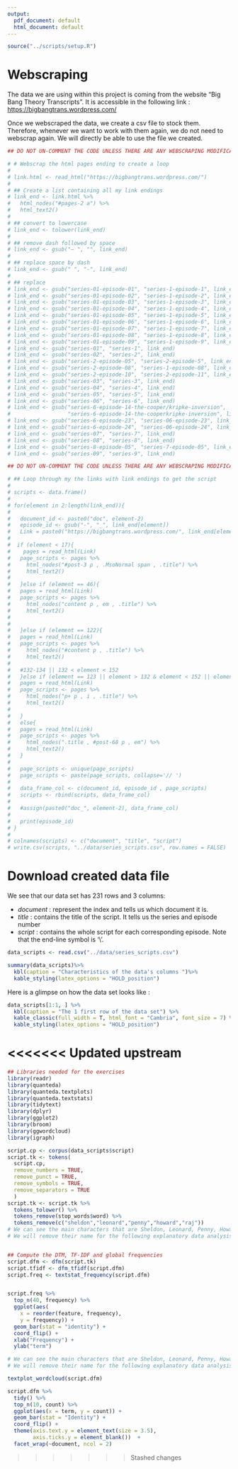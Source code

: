 ```yaml
---
output:
  pdf_document: default
  html_document: default
---
```


```r
source("../scripts/setup.R")
```

# Webscraping 
The data we are using within this project is coming from the website "Big Bang Theory Transcripts". It is accessible in the following link : 
[https://bigbangtrans.wordpress.com/](https://bigbangtrans.wordpress.com/series-1-episode-1-pilot-episode/)

Once we webscraped the data, we create a csv file to stock them. Therefore, whenever we want to work with them again, we do not need to webscrap again. We will directly be able to use the file we created. 

```r
## DO NOT UN-COMMENT THE CODE UNLESS THERE ARE ANY WEBSCRAPING MODIFICATION TO DO

# # Webscrap the html pages ending to create a loop 
# 
# link.html <- read_html("https://bigbangtrans.wordpress.com/")
# 
# ## Create a list containing all my link endings
# link_end <- link.html %>%
#   html_nodes("#pages-2 a") %>% 
#   html_text2()
# 
# ## convert to lowercase 
# link_end <- tolower(link_end)
# 
# ## remove dash followed by space 
# link_end <- gsub("– ", "", link_end)
# 
# ## replace space by dash
# link_end <- gsub(" ", "-", link_end)
# 
# ## replace 
# link_end <- gsub("series-01-episode-01", "series-1-episode-1", link_end)
# link_end <- gsub("series-01-episode-02", "series-1-episode-2", link_end)
# link_end <- gsub("series-01-episode-03", "series-1-episode-3", link_end)
# link_end <- gsub("series-01-episode-04", "series-1-episode-4", link_end)
# link_end <- gsub("series-01-episode-05", "series-1-episode-5", link_end)
# link_end <- gsub("series-01-episode-06", "series-1-episode-6", link_end)
# link_end <- gsub("series-01-episode-07", "series-1-episode-7", link_end)
# link_end <- gsub("series-01-episode-08", "series-1-episode-8", link_end)
# link_end <- gsub("series-01-episode-09", "series-1-episode-9", link_end)
# link_end <- gsub("series-01", "series-1", link_end)
# link_end <- gsub("series-02", "series-2", link_end)
# link_end <- gsub("series-2-episode-05", "series-2-episode-5", link_end)
# link_end <- gsub("series-2-episode-08", "series-1-episode-08", link_end)
# link_end <- gsub("series-2-episode-10", "series-2-episode-11", link_end)
# link_end <- gsub("series-03", "series-3", link_end)
# link_end <- gsub("series-04", "series-4", link_end)
# link_end <- gsub("series-05", "series-5", link_end)
# link_end <- gsub("series-06", "series-6", link_end)
# link_end <- gsub("series-6-episode-14-the-cooper/kripke-inversion",
#                  "series-6-episode-14-the-cooperkripke-inversion", link_end)
# link_end <- gsub("series-6-episode-23", "series-06-episode-23", link_end)
# link_end <- gsub("series-6-episode-24", "series-06-episode-24", link_end)
# link_end <- gsub("series-07", "series-7", link_end)
# link_end <- gsub("series-08", "series-8", link_end)
# link_end <- gsub("series-8-episode-05", "series-7-episode-05", link_end)
# link_end <- gsub("series-09", "series-9", link_end)

```




```r
## DO NOT UN-COMMENT THE CODE UNLESS THERE ARE ANY WEBSCRAPING MODIFICATION TO DO

# ## Loop through my the links with link endings to get the script 
# 
# scripts <- data.frame()
# 
# for(element in 2:length(link_end)){
#   
#   document_id <- paste0("doc", element-2)
#   episode_id <- gsub("-", "_", link_end[element])
#   Link = paste0("https://bigbangtrans.wordpress.com/", link_end[element])
#   
#  if (element < 17){
#    pages = read_html(Link)
#   page_scripts <- pages %>% 
#     html_nodes("#post-3 p , .MsoNormal span , .title") %>% 
#     html_text2()
#   
#   }else if (element == 46){
#   pages = read_html(Link)
#   page_scripts <- pages %>% 
#     html_nodes("content p , em , .title") %>% 
#     html_text2()   
# 
#   
#   }else if (element == 122){
#   pages = read_html(Link)
#   page_scripts <- pages %>% 
#     html_nodes("#content p , .title") %>% 
#     html_text2()   
#   
#   #132-134 || 132 < element < 152
#   }else if (element == 123 || element > 132 & element < 152 || element > 152 & element < 233){
#   pages = read_html(Link)
#   page_scripts <- pages %>% 
#     html_nodes("p+ p , i , .title") %>% 
#     html_text2()  
#   
#   }
#   else{
#   pages = read_html(Link)
#   page_scripts <- pages %>% 
#     html_nodes(".title , #post-68 p , em") %>% 
#     html_text2()
#   }
#   
#   page_scripts <- unique(page_scripts)
#   page_scripts <- paste(page_scripts, collapse='// ')
#   
#   data_frame_col <- c(document_id, episode_id , page_scripts)
#   scripts <- rbind(scripts, data_frame_col)
#   
#   #assign(paste0("doc_", element-2), data_frame_col)
# 
#   print(episode_id)
# }
# 
# colnames(scripts) <- c("document", "title", "script")
# write.csv(scripts, "../data/series_scripts.csv", row.names = FALSE)

```


# Download created data file 
We see that our data set has 231 rows and 3 columns:

-   *document* : represent the index and tells us which document it is.
-   *title* : contains the title of the script. It tells us the series and episode number
-   *script* : contains the whole script for each corresponding episode. Note that the end-line symbol is '\\'. 

```r
data_scripts <- read.csv("../data/series_scripts.csv")

summary(data_scripts)%>%
  kbl(caption = "Characteristics of the data's columns ")%>%
  kable_styling(latex_options = "HOLD_position")
```


Here is a glimpse on how the data set looks like : 

```r
data_scripts[1:1, ] %>%
  kbl(caption = "The 1 first row of the data set") %>%
  kable_classic(full_width = T, html_font = "Cambria", font_size = 7) %>%
  kable_styling(latex_options = "HOLD_position")
```

<<<<<<< Updated upstream
=======

```r
## Libraries needed for the exercises
library(readr)
library(quanteda)
library(quanteda.textplots)
library(quanteda.textstats)
library(tidytext)
library(dplyr)
library(ggplot2)
library(broom)
library(ggwordcloud)
library(igraph)
```

```r

script.cp <- corpus(data_scripts$script)
script.tk <- tokens(
  script.cp,
  remove_numbers = TRUE,
  remove_punct = TRUE,
  remove_symbols = TRUE,
  remove_separators = TRUE
  )
script.tk <- script.tk %>% 
  tokens_tolower() %>% 
  tokens_remove(stop_words$word) %>% 
  tokens_remove(c("sheldon","leonard","penny","howard","raj"))
# We can see the main characters that are Sheldon, Leonard, Penny, Howard and Raj. They appear in all the sesaons's espisods.
# We will remove their name for the following explanatory data analysis because otherwise it will biaise our results.


## Compute the DTM, TF-IDF and global frequencies
script.dfm <- dfm(script.tk)
script.tfidf <- dfm_tfidf(script.dfm)  
script.freq <- textstat_frequency(script.dfm)


script.freq %>% 
  top_n(40, frequency) %>%
  ggplot(aes(
    x = reorder(feature, frequency),
    y = frequency)) + 
  geom_bar(stat = "identity") + 
  coord_flip() +
  xlab("Frequency") + 
  ylab("term")

# We can see the main characters that are Sheldon, Leonard, Penny, Howard and Raj. They appear in all the sesaons's espisods.
# We will remove their name for the following explanatory data analysis because otherwise it will biaise our results
```

```r
textplot_wordcloud(script.dfm)
```

```r
script.dfm %>% 
  tidy() %>% 
  top_n(10, count) %>% 
  ggplot(aes(x = term, y = count)) + 
  geom_bar(stat = "Identity") + 
  coord_flip() +
  theme(axis.text.y = element_text(size = 3.5),
        axis.ticks.y = element_blank())  + 
  facet_wrap(~document, ncol = 2)
```
>>>>>>> Stashed changes
